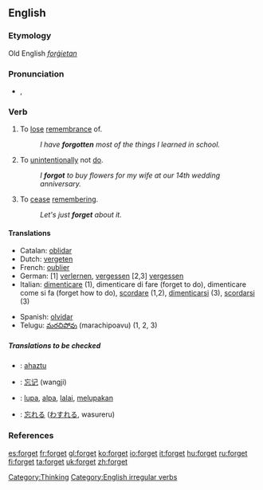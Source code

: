 ==English==

{{rank|author|authority|pleasant|861|forget|break|Roman|wise}}

===Etymology===
Old English ''[[forġietan]]''

===Pronunciation===
*{{IPA|/ˈfoːget/}}, {{SAMPA|/"fo:get/}}

===Verb===
{{en-verb|forgets|forgetting|forgot|forgotten}}

# {{transitive}} To [[lose]] [[remembrance]] of.
#: ''I have '''forgotten''' most of the things I learned in school.''
# {{transitive}} To [[unintentionally]] not [[do]].
#: ''I '''forgot''' to buy flowers for my wife at our 14th wedding anniversary.''
# {{intransitive}} To [[cease]] [[remembering]].
#: ''Let's just '''forget''' about it.''

====Translations====
{{top}}
*Catalan: [[oblidar]]
*Dutch: [[vergeten]]
*French: [[oublier]]
*German: [1] [[verlernen]], [[vergessen]] [2,3] [[vergessen]]
*Italian: [[dimenticare]] (1), dimenticare di fare (forget to do), dimenticare come si fa (forget how to do), [[scordare]] (1,2), [[dimenticarsi]] (3), [[scordarsi]] (3)
{{mid}}
*Spanish: [[olvidar]]
*Telugu: [[మరచిపోవు]] (marachipoavu) (1, 2, 3)
{{bottom}}

=====Translations to be checked=====
{{checktrans}}

*{{ttbc|Basque}}: [[ahaztu]]
*{{ttbc|Chinese}}: [[忘记]] (wangji)
*{{ttbc|Indonesian}}: [[lupa]], [[alpa]], [[lalai]], [[lupa|melupakan]]
*{{ttbc|Japanese}}: [[忘れる]] ([[わすれる]], wasureru)

===References===
{{R:Century 1911}}
{{R:Webster 1913}}

[[Category:Thinking]]
[[Category:English irregular verbs]]



[[es:forget]]
[[fr:forget]]
[[gl:forget]]
[[ko:forget]]
[[io:forget]]
[[it:forget]]
[[hu:forget]]
[[ru:forget]]
[[fi:forget]]
[[ta:forget]]
[[uk:forget]]
[[zh:forget]]